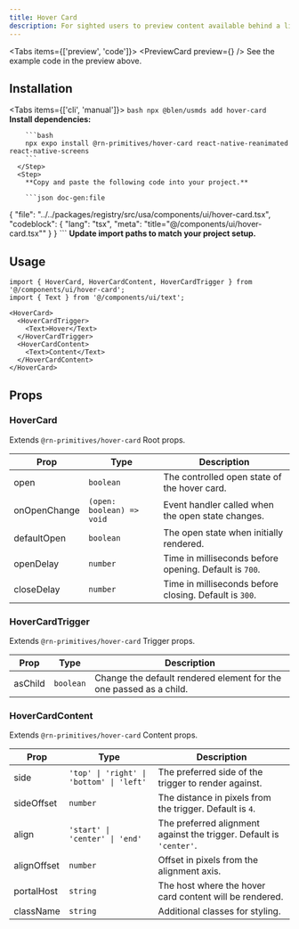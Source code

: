```yaml
---
title: Hover Card
description: For sighted users to preview content available behind a link.
---
```



<Tabs items={['preview', 'code']}>
  <Tab value="preview">
    <PreviewCard preview={<HoverCardPreview />} />
  </Tab>
  <Tab value="code">
    See the example code in the preview above.
  </Tab>
</Tabs>

## Installation

<Tabs items={['cli', 'manual']}>
  <Tab value="cli">
    <Steps>
      <Step>
        ```bash
        npx @blen/usmds add hover-card
        ```
      </Step>
    </Steps>
  </Tab>
  <Tab value="manual">
    <Steps>
      <Step>
        **Install dependencies:**

        ```bash
        npx expo install @rn-primitives/hover-card react-native-reanimated react-native-screens
        ```
      </Step>
      <Step>
        **Copy and paste the following code into your project.**

        ```json doc-gen:file
{
  "file": "../../packages/registry/src/usa/components/ui/hover-card.tsx",
  "codeblock": {
    "lang": "tsx",
    "meta": "title=\"@/components/ui/hover-card.tsx\""
  }
}
        ```
      </Step>
      <Step>
        **Update import paths to match your project setup.**
      </Step>
    </Steps>
  </Tab>
</Tabs>

## Usage

```tsx
import { HoverCard, HoverCardContent, HoverCardTrigger } from '@/components/ui/hover-card';
import { Text } from '@/components/ui/text';

<HoverCard>
  <HoverCardTrigger>
    <Text>Hover</Text>
  </HoverCardTrigger>
  <HoverCardContent>
    <Text>Content</Text>
  </HoverCardContent>
</HoverCard>
```

## Props

### HoverCard

Extends `@rn-primitives/hover-card` Root props.

| Prop | Type | Description |
|------|------|-------------|
| open | `boolean` | The controlled open state of the hover card. |
| onOpenChange | `(open: boolean) => void` | Event handler called when the open state changes. |
| defaultOpen | `boolean` | The open state when initially rendered. |
| openDelay | `number` | Time in milliseconds before opening. Default is `700`. |
| closeDelay | `number` | Time in milliseconds before closing. Default is `300`. |

### HoverCardTrigger

Extends `@rn-primitives/hover-card` Trigger props.

| Prop | Type | Description |
|------|------|-------------|
| asChild | `boolean` | Change the default rendered element for the one passed as a child. |

### HoverCardContent

Extends `@rn-primitives/hover-card` Content props.

| Prop | Type | Description |
|------|------|-------------|
| side | `'top' \| 'right' \| 'bottom' \| 'left'` | The preferred side of the trigger to render against. |
| sideOffset | `number` | The distance in pixels from the trigger. Default is `4`. |
| align | `'start' \| 'center' \| 'end'` | The preferred alignment against the trigger. Default is `'center'`. |
| alignOffset | `number` | Offset in pixels from the alignment axis. |
| portalHost | `string` | The host where the hover card content will be rendered. |
| className | `string` | Additional classes for styling. |

